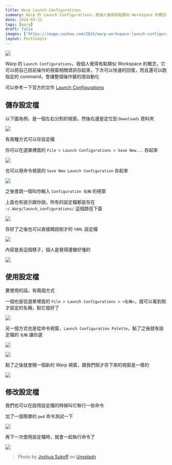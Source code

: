 ```yaml
---
title: Warp Launch Configurations
summary: Warp 的 Launch Configurations，我個人覺得有點類似 Workspace 的概念，它可以把自己目前操作的視窗相關資訊存起來，下次可以快速的回復，而且還可以跑指定的 command，會讓整個操作變的很自動化
date: 2024-03-21
tags: [warp]
draft: false
images: ['https://image.cashwu.com/2024/warp-workspace-launch-configurations/cover.webp']
layout: PostSimple
---
```


![](https://image.cashwu.com/2024/warp-workspace-launch-configurations/cover.webp)

Warp 的 `Launch Configurations`，我個人覺得有點類似 Workspace 的概念，它可以把自己目前操作的視窗相關資訊存起來，下次可以快速的回復，而且還可以跑指定的 command，會讓整個操作變的很自動化

可以參考一下官方的文件 [Launch Configurations](https://docs.warp.dev/features/sessions/launch-configurations)

## 儲存設定檔

以下圖為例，是一個左右分割的視窗，然後右邊是定位到 `Downloads` 資料夾

![](https://image.cashwu.com/2024/warp-workspace-launch-configurations/01.webp)

有兩種方式可以存設定檔

你可以在選單裡面的 `File > Launch Configurations > Save New...` 存起來

![](https://image.cashwu.com/2024/warp-workspace-launch-configurations/02.webp)

也可以用命令視窗的 `Save New Launch Configuration` 存起來

![](https://image.cashwu.com/2024/warp-workspace-launch-configurations/03.webp)

之後會跳一個叫你輸入 `Configuration 名稱` 的視窗

上面也有提示跟你說，所有的設定檔都是存在 ` ~/.Warp/launch_configurations/` 這個路徑下面

![](https://image.cashwu.com/2024/warp-workspace-launch-configurations/04.webp)

存好了之後也可以直接開啟剛才的 `YAML` 設定檔

![](https://image.cashwu.com/2024/warp-workspace-launch-configurations/05.webp)

內容是長這個樣子，個人是覺得還蠻好懂的

![](https://image.cashwu.com/2024/warp-workspace-launch-configurations/06.webp)

## 使用設定檔

要使用的話，有兩個方式

一個也是從選單裡面的 `File > Launch Configurations > <名稱>`，就可以看到剛才設定的名稱，點它就好了

![](https://image.cashwu.com/2024/warp-workspace-launch-configurations/07.webp)

另一個方式也是從命令視窗，`Launch Configuration Palette`，點了之後就有設定檔的 `名稱` 讓你選

![](https://image.cashwu.com/2024/warp-workspace-launch-configurations/08.webp)

![](https://image.cashwu.com/2024/warp-workspace-launch-configurations/09.webp)

點了之後就會開一個新的 Warp 視窗，跟我們剛才存下來的視窗是一樣的

![](https://image.cashwu.com/2024/warp-workspace-launch-configurations/10.webp)

## 修改設定檔

我們也可以在啟用設定檔的時候叫它執行一些命令

加了一個簡單的 `pwd` 命令測試一下

![](https://image.cashwu.com/2024/warp-workspace-launch-configurations/11.webp)

再下一次使用設定檔時，就會一起執行命令了

![](https://image.cashwu.com/2024/warp-workspace-launch-configurations/12.webp)

> Photo by [Joshua Sukoff](https://unsplash.com/@joshuas?utm_content=creditCopyText&utm_medium=referral&utm_source=unsplash) on [Unsplash](https://unsplash.com/photos/yellow-and-black-spiral-light-9jBqWo7MgaU?utm_content=creditCopyText&utm_medium=referral&utm_source=unsplash)
